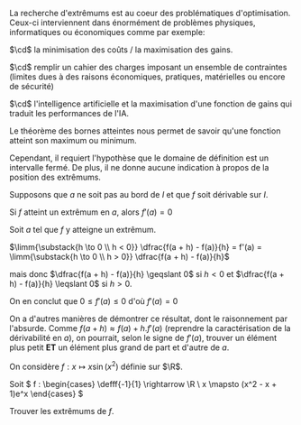 

La recherche d'extrêmums est au coeur des problématiques d'optimisation. Ceux-ci interviennent dans énormément de problèmes physiques, informatiques ou économiques comme par exemple:

$\cd$ la minimisation des coûts / la maximisation des gains.

$\cd$ remplir un cahier des charges imposant un ensemble de contraintes (limites dues à des raisons économiques, pratiques, matérielles ou encore de sécurité)

$\cd$ l'intelligence artificielle et la maximisation d'une fonction de gains qui traduit les performances de l'IA.
 

<Remarque titre=''>

Le théorème des bornes atteintes nous permet de savoir qu'une fonction atteint son maximum ou minimum. 

Cependant, il requiert l'hypothèse que le domaine de définition est un intervalle fermé. De plus, il ne donne aucune indication à propos de la position des extrêmums.
</Remarque>


<Item type='proposition' titre='extrêmum et dérivée'  searchDesc="maximum minimum zéro fonction">

Supposons que $a$ ne soit pas au bord de $I$ et que $f$ soit dérivable sur $I$. 

Si $f$ atteint un extrêmum en $a$, alors $f'(a) = 0$
</Item>

<Hideable type='démonstration' titre=''>

Soit $a$ tel que $f$ y atteigne un extrêmum. 

$\limm{\substack{h \to 0 \\ h < 0}} \dfrac{f(a + h) - f(a)}{h} = f'(a) = \limm{\substack{h \to 0 \\ h > 0}} \dfrac{f(a + h) - f(a)}{h}$

mais donc $\dfrac{f(a + h) - f(a)}{h} \geqslant 0$ si $h<0$ et $\dfrac{f(a + h) - f(a)}{h} \leqslant 0$ si $h > 0$. 

On en conclut que $0 \leqslant f'(a) \leqslant 0$ d'où $f'(a) = 0$
</Hideable>

<Remarque titre=''>

On a d'autres manières de démontrer ce résultat, dont le raisonnement par l'absurde. Comme $f(a+h) \approx f(a) + h.f'(a)$ (reprendre la caractérisation de la dérivabilité en $a$), on pourrait, selon le signe de $f'(a)$, trouver un élément plus petit **__ET__** un élément plus grand de part et d'autre de $a$.
</Remarque>

<Hideable type='contre-exemple' titre=''>

On considère $f : x \mapsto x \sin(x^2)$ définie sur $\R$.
</Hideable>


<Exercice titre=''>

Soit $ f : \begin{cases} \defff{-1}{1} \rightarrow \R \\ x \mapsto (x^2 - x + 1)e^x \end{cases} $

Trouver les extrêmums de $f$.
</Exercice>